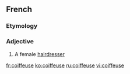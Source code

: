 ==French==

===Etymology===
{{F.}}

===Adjective===
{{en-noun}}

# A female [[hairdresser]]

[[fr:coiffeuse]]
[[ko:coiffeuse]]
[[ru:coiffeuse]]
[[vi:coiffeuse]]